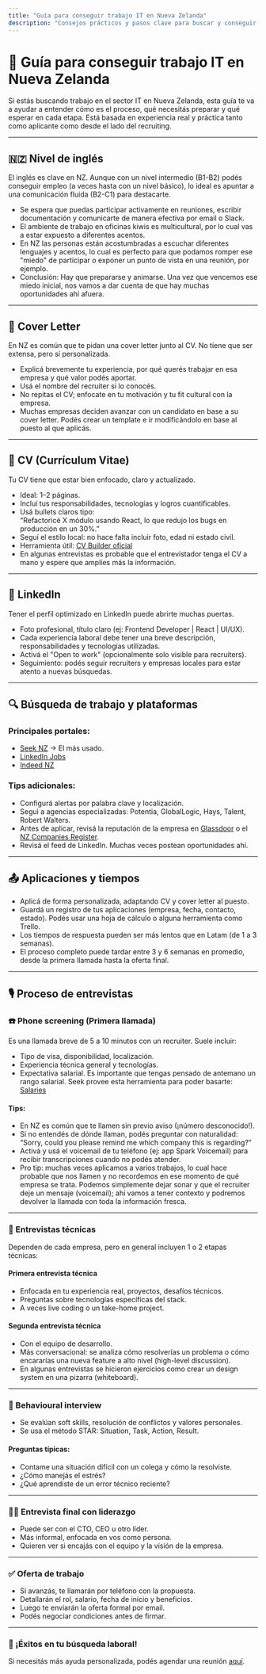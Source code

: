 ```yaml
---
title: "Guía para conseguir trabajo IT en Nueva Zelanda"
description: "Consejos prácticos y pasos clave para buscar y conseguir empleo en el sector IT en NZ, basado en experiencia real."
---
```


<div className="max-w-3xl mx-auto px-4 pt-10">

# 🧭 Guía para conseguir trabajo IT en Nueva Zelanda

Si estás buscando trabajo en el sector IT en Nueva Zelanda, esta guía te va a ayudar a entender cómo es el proceso, qué necesitás preparar y qué esperar en cada etapa. Está basada en experiencia real y práctica tanto como aplicante como desde el lado del recruiting.

---

## 🇳🇿 Nivel de inglés

El inglés es clave en NZ. Aunque con un nivel intermedio (B1-B2) podés conseguir empleo (a veces hasta con un nivel básico), lo ideal es apuntar a una comunicación fluida (B2-C1) para destacarte.

- Se espera que puedas participar activamente en reuniones, escribir documentación y comunicarte de manera efectiva por email o Slack.
- El ambiente de trabajo en oficinas kiwis es multicultural, por lo cual vas a estar expuesto a diferentes acentos.
- En NZ las personas están acostumbradas a escuchar diferentes lenguajes y acentos, lo cual es perfecto para que podamos romper ese "miedo" de participar o exponer un punto de vista en una reunión, por ejemplo.
- Conclusión: Hay que prepararse y animarse. Una vez que vencemos ese miedo inicial, nos vamos a dar cuenta de que hay muchas oportunidades ahí afuera.

---

## 📄 Cover Letter

En NZ es común que te pidan una cover letter junto al CV. No tiene que ser extensa, pero sí personalizada.

- Explicá brevemente tu experiencia, por qué querés trabajar en esa empresa y qué valor podés aportar.
- Usá el nombre del recruiter si lo conocés.
- No repitas el CV; enfocate en tu motivación y tu fit cultural con la empresa.
- Muchas empresas deciden avanzar con un candidato en base a su cover letter. Podés crear un template e ir modificándolo en base al puesto al que aplicás.

---

## 📄 CV (Currículum Vitae)

Tu CV tiene que estar bien enfocado, claro y actualizado.

- Ideal: 1–2 páginas.
- Incluí tus responsabilidades, tecnologías y logros cuantificables.
- Usá bullets claros tipo:  
  <span className="text-muted-foreground font-semibold italic">“Refactoricé X módulo usando React, lo que redujo los bugs en producción en un 30%.”</span>
- Seguí el estilo local: no hace falta incluir foto, edad ni estado civil.
- Herramienta útil: <a href="https://www.careers.govt.nz/tools/cv-builder/" target="_blank" rel="noopener noreferrer">CV Builder oficial</a>
- En algunas entrevistas es probable que el entrevistador tenga el CV a mano y espere que amplíes más la información.

---

## 🔗 LinkedIn

Tener el perfil optimizado en LinkedIn puede abrirte muchas puertas.

- Foto profesional, título claro (ej: Frontend Developer | React | UI/UX).
- Cada experiencia laboral debe tener una breve descripción, responsabilidades y tecnologías utilizadas.
- Activá el <span className="text-muted-foreground font-semibold italic">"Open to work"</span> (opcionalmente solo visible para recruiters).
- Seguimiento: podés seguir recruiters y empresas locales para estar atento a nuevas búsquedas.

---

## 🔍 Búsqueda de trabajo y plataformas

### Principales portales:

- <a href="https://www.seek.co.nz/" target="_blank" rel="noopener noreferrer">Seek NZ</a> → El más usado.
- <a href="https://www.linkedin.com/jobs/" target="_blank" rel="noopener noreferrer">LinkedIn Jobs</a>
- <a href="https://nz.indeed.com" target="_blank" rel="noopener noreferrer">Indeed NZ</a>

### Tips adicionales:

- Configurá alertas por palabra clave y localización.
- Seguì a agencias especializadas: Potentia, GlobalLogic, Hays, Talent, Robert Walters.
- Antes de aplicar, revisá la reputación de la empresa en <a href="https://www.glassdoor.com/" target="_blank" rel="noopener noreferrer">Glassdoor</a> o el <a href="https://companies-register.companiesoffice.govt.nz/" target="_blank" rel="noopener noreferrer">NZ Companies Register</a>.
- Revisá el feed de LinkedIn. Muchas veces postean oportunidades ahí.

---

## 📤 Aplicaciones y tiempos

- Aplicá de forma personalizada, adaptando CV y cover letter al puesto.
- Guardá un registro de tus aplicaciones (empresa, fecha, contacto, estado). Podés usar una hoja de cálculo o alguna herramienta como Trello.
- Los tiempos de respuesta pueden ser más lentos que en Latam (de 1 a 3 semanas).
- El proceso completo puede tardar entre 3 y 6 semanas en promedio, desde la primera llamada hasta la oferta final.

---

## 🎙️ Proceso de entrevistas

### ☎️ Phone screening (Primera llamada)

Es una llamada breve de 5 a 10 minutos con un recruiter. Suele incluir:

- Tipo de visa, disponibilidad, localización.
- Experiencia técnica general y tecnologías.
- Expectativa salarial. Es importante que tengas pensado de antemano un rango salarial. Seek provee esta herramienta para poder basarte: <a href="https://www.seek.co.nz/career-advice/search" target="_blank" rel="noopener noreferrer">Salaries</a>

#### Tips:

- En NZ es común que te llamen sin previo aviso (¡número desconocido!).
- Si no entendés de dónde llaman, podés preguntar con naturalidad:  
  <span className="text-muted-foreground font-semibold italic">“Sorry, could you please remind me which company this is regarding?”</span>
- Activá y usá el voicemail de tu teléfono (ej: app Spark Voicemail) para recibir transcripciones cuando no podés atender.
- Pro tip: muchas veces aplicamos a varios trabajos, lo cual hace probable que nos llamen y no recordemos en ese momento de qué empresa se trata. Podemos simplemente dejar sonar y que el recruiter deje un mensaje (voicemail); ahí vamos a tener contexto y podremos devolver la llamada con toda la información fresca. 

---

### 🧪 Entrevistas técnicas

Dependen de cada empresa, pero en general incluyen 1 o 2 etapas técnicas:

#### Primera entrevista técnica

- Enfocada en tu experiencia real, proyectos, desafíos técnicos.
- Preguntas sobre tecnologías específicas del stack.
- A veces live coding o un take-home project.

#### Segunda entrevista técnica

- Con el equipo de desarrollo.
- Más conversacional: se analiza cómo resolverías un problema o cómo encararías una nueva feature a alto nivel (<span className="text-muted-foreground font-semibold italic">high-level discussion</span>).
- En algunas entrevistas se hicieron ejercicios como crear un design system en una pizarra (<span className="text-muted-foreground font-semibold italic">whiteboard</span>).

---

### 🤝 Behavioural interview

- Se evalúan soft skills, resolución de conflictos y valores personales.
- Se usa el método STAR: Situation, Task, Action, Result.

#### Preguntas típicas:

- <span className="text-muted-foreground font-semibold italic">Contame una situación difícil con un colega y cómo la resolviste.</span>
- <span className="text-muted-foreground font-semibold italic">¿Cómo manejás el estrés?</span>
- <span className="text-muted-foreground font-semibold italic">¿Qué aprendiste de un error técnico reciente?</span>

---

### 🧑‍💼 Entrevista final con liderazgo

- Puede ser con el CTO, CEO u otro líder.
- Más informal, enfocada en vos como persona.
- Quieren ver si encajás con el equipo y la visión de la empresa.

---

### ✅ Oferta de trabajo

- Si avanzás, te llamarán por teléfono con la propuesta.
- Detallarán el rol, salario, fecha de inicio y beneficios.
- Luego te enviarán la oferta formal por email.
- Podés negociar condiciones antes de firmar.

---

### 🎯 ¡Éxitos en tu búsqueda laboral!

Si necesitás más ayuda personalizada, podés agendar una reunión <a href="https://www.latamitnz.com/es#booking" target="_blank" rel="noopener noreferrer">aquí</a>.

</div>
